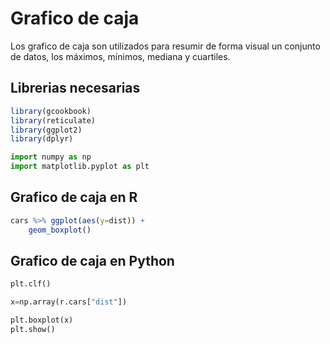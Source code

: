 # Grafico de caja
Los grafico de caja son utilizados para resumir de forma visual un conjunto de datos, los máximos, mínimos, mediana y cuartiles.

## Librerias necesarias

```r
library(gcookbook)
library(reticulate)
library(ggplot2)
library(dplyr)
```

```python
import numpy as np
import matplotlib.pyplot as plt
```

## Grafico de caja en R

```r

cars %>% ggplot(aes(y=dist)) + 
    geom_boxplot()

```


## Grafico de caja en Python

```python
plt.clf()

x=np.array(r.cars["dist"])

plt.boxplot(x)
plt.show()

```

